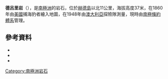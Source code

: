{{coord|52|56|S|73|35|E|source:GNIS|display=title}}

'''德呂里岩'''（{{lang-en|Drury Rock}}），是[[南極洲|南極洲]]的岩石，位於[[赫德島|赫德島]]以北11公里，海拔高度37米，在1860年由[[美國|美國]]捕海豹者繪入地圖，在1948年由[[澳大利亞|澳大利亞]]探險隊測量，現時由[[南極條約體系|南極條約體系]]管理。

==參考資料==
*{{cite gnis | type = antarid | id = 4097| name = Drury Rock| accessdate = 2012-01-31}}
*{{cite web |url=http://www.scribd.com/doc/36721395/Gna-GeographicNamesOfTheAntarctic1stEdition1981-djvu |work=Gna-GeographicNamesOfTheAntarctic1stEdition1981_djvu |title=Drury Rock |page=576 |accessdate=2012-01-31 |archive-date=2013-10-15 |archive-url=https://web.archive.org/web/20131015093051/http://www.scribd.com/doc/36721395/Gna-GeographicNamesOfTheAntarctic1stEdition1981-djvu |dead-url=no }}
*{{usgs-gazetteer|id=4097}}

{{Antarctica-geo-stub}}
[[Category:南極洲岩石|Category:南極洲岩石]]
